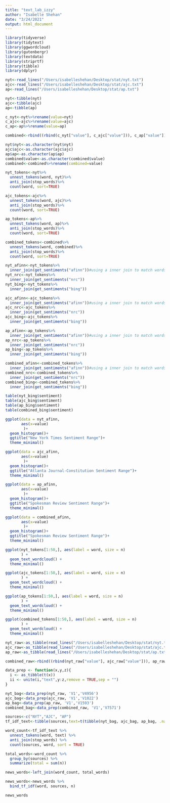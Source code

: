```yaml
---
title: "text_lab_izzy"
author: "Isabelle Shehan"
date: "3/24/2021"
output: html_document
---
```


```r
library(tidyverse)
library(tidytext)
library(ggwordcloud)
library(gutenbergr)
library(textdata)
library(striprtf)
library(tibble)
library(dplyr)
```

```r
nyt<-read_lines("/Users/isabelleshehan/Desktop/stat/nyt.txt")
ajc<-read_lines("/Users/isabelleshehan/Desktop/stat/ajc.txt")
ap<-read_lines("/Users/isabelleshehan/Desktop/stat/ap.txt")
```

```r
nyt<-tibble(nyt)
ajc<-tibble(ajc)
ap<-tibble(ap)

c_nyt<-nyt%>%rename(value=nyt)
c_ajc<-ajc%>%rename(value=ajc)
c_ap<-ap%>%rename(value=ap)

combined<-rbind((rbind(c_nyt["value"], c_ajc["value"])), c_ap["value"])
```

```r
nyt$nyt<-as.character(nyt$nyt)
ajc$ajc<-as.character(ajc$ajc)
ap$ap<-as.character(ap$ap)
combined$value<-as.character(combined$value)
combined<-combined%>%rename(combined=value)
```

```r
nyt_tokens<-nyt%>%
  unnest_tokens(word, nyt)%>%
  anti_join(stop_words)%>% 
  count(word, sort=TRUE)

ajc_tokens<-ajc%>%
  unnest_tokens(word, ajc)%>%
  anti_join(stop_words)%>% 
  count(word, sort=TRUE)

ap_tokens<-ap%>%
  unnest_tokens(word, ap)%>%
  anti_join(stop_words)%>% 
  count(word, sort=TRUE)

combined_tokens<-combined%>%
  unnest_tokens(word, combined)%>%
  anti_join(stop_words)%>% 
  count(word, sort=TRUE)
```

```r
nyt_afinn<-nyt_tokens%>%
  inner_join(get_sentiments("afinn"))#using a inner join to match words and add the sentiment variable
nyt_nrc<-nyt_tokens%>%
  inner_join(get_sentiments("nrc"))
nyt_bing<-nyt_tokens%>%
  inner_join(get_sentiments("bing"))

ajc_afinn<-ajc_tokens%>%
  inner_join(get_sentiments("afinn"))#using a inner join to match words and add the sentiment variable
ajc_nrc<-ajc_tokens%>%
  inner_join(get_sentiments("nrc"))
ajc_bing<-ajc_tokens%>%
  inner_join(get_sentiments("bing"))

ap_afinn<-ap_tokens%>%
  inner_join(get_sentiments("afinn"))#using a inner join to match words and add the sentiment variable
ap_nrc<-ap_tokens%>%
  inner_join(get_sentiments("nrc"))
ap_bing<-ap_tokens%>%
  inner_join(get_sentiments("bing"))

combined_afinn<-combined_tokens%>%
  inner_join(get_sentiments("afinn"))#using a inner join to match words and add the sentiment variable
combined_nrc<-combined_tokens%>%
  inner_join(get_sentiments("nrc"))
combined_bing<-combined_tokens%>%
  inner_join(get_sentiments("bing"))
```

```r
table(nyt_bing$sentiment)
table(ajc_bing$sentiment)
table(ap_bing$sentiment)
table(combined_bing$sentiment)
```

```r
ggplot(data = nyt_afinn, 
       aes(x=value)
        )+
  geom_histogram()+
  ggtitle("New York Times Sentiment Range")+
  theme_minimal()

ggplot(data = ajc_afinn, 
       aes(x=value)
        )+
  geom_histogram()+
  ggtitle("Atlanta Journal-Constitution Sentiment Range")+
  theme_minimal()

ggplot(data = ap_afinn, 
       aes(x=value)
        )+
  geom_histogram()+
  ggtitle("Spokesman Review Sentiment Range")+
  theme_minimal()

ggplot(data = combined_afinn, 
       aes(x=value)
        )+
  geom_histogram()+
  ggtitle("Spokesman Review Sentiment Range")+
  theme_minimal()
```

```r
ggplot(nyt_tokens[1:50,], aes(label = word, size = n)
       ) +
  geom_text_wordcloud() +
  theme_minimal()

ggplot(ajc_tokens[1:50,], aes(label = word, size = n)
       ) +
  geom_text_wordcloud() +
  theme_minimal()

ggplot(ap_tokens[1:50,], aes(label = word, size = n)
       ) +
  geom_text_wordcloud() +
  theme_minimal()

ggplot(combined_tokens[1:50,], aes(label = word, size = n)
       ) +
  geom_text_wordcloud() +
  theme_minimal()
```

```r
nyt_raw<-as_tibble(read_lines("/Users/isabelleshehan/Desktop/stat/nyt.txt"))
ajc_raw<-as_tibble(read_lines("/Users/isabelleshehan/Desktop/stat/ajc.txt"))
ap_raw<-as_tibble(read_lines("/Users/isabelleshehan/Desktop/stat/ap.txt"))

combined_raw<-rbind((rbind(nyt_raw["value"], ajc_raw["value"])), ap_raw["value"])
```

```r
data_prep <- function(x,y,z){
  i <- as_tibble(t(x))
  ii <- unite(i,"text",y:z,remove = TRUE,sep = "")
}

nyt_bag<-data_prep(nyt_raw, 'V1','V4956')
ajc_bag<-data_prep(ajc_raw, 'V1','V1022')
ap_bag<-data_prep(ap_raw, 'V1','V1593')
combined_bag<-data_prep(combined_raw, 'V1','V7571')
```

```r
sources<-c("NYT","AJC", "AP")
tf_idf_text<-tibble(sources,text=t(tibble(nyt_bag, ajc_bag, ap_bag, .name_repair = "universal")))

word_count<-tf_idf_text %>%
  unnest_tokens(word, text) %>%
  anti_join(stop_words) %>%
  count(sources, word, sort = TRUE)

total_words<-word_count %>% 
  group_by(sources) %>% 
  summarize(total = sum(n))

news_words<-left_join(word_count, total_words)

news_words<-news_words %>%
  bind_tf_idf(word, sources, n)

news_words
```

